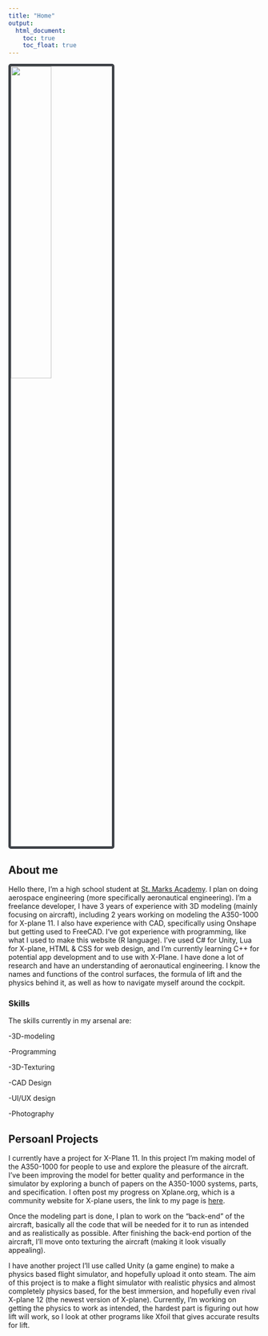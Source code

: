 ---
title: "Home"
output: 
  html_document:
    toc: true
    toc_float: true
---

<img src= "Portfolio_IMG_Me.jpg" style="width:40%; border:5px solid; border-radius: 5px; color: #3e4247; margin-right: 20px" align="center">


## About me
Hello there, I'm a high school student at [St. Marks Academy](https://www.stmarks.anthemtrust.uk/). I plan on doing aerospace engineering (more specifically aeronautical engineering). I'm a freelance developer, I have  3 years of experience with 3D modeling (mainly focusing on aircraft), including 2 years working on modeling the A350-1000 for X-plane 11. I also have experience with CAD, specifically using Onshape but getting used to FreeCAD. I've got experience with programming, like what I used to make this website (R language). I've used C# for Unity, Lua for X-plane, HTML & CSS for web design, and I'm currently learning C++ for potential app development and to use with X-Plane. I have done a lot of research and have an understanding of aeronautical engineering. I know the names and functions of the control surfaces, the formula of lift and the physics behind it, as well as how to navigate myself around the cockpit.

### Skills
The skills currently in my arsenal are:

  -3D-modeling
  
  -Programming
  
  -3D-Texturing
  
  -CAD Design
  
  -UI/UX design
  
  -Photography
  

## Persoanl Projects
I currently have a project for X-Plane 11. In this project I'm making model of the A350-1000 for people to use and explore the pleasure of the aircraft. I've been improving the model for better quality and performance in the simulator by exploring a bunch of papers on the A350-1000 systems, parts, and specification. I often post my progress on Xplane.org, which is a community website for X-plane users, the link to my page is [here](https://forums.x-plane.org/index.php?/profile/1064692-unknown__/). 

Once the modeling part is done, I plan to work on the "back-end" of the aircraft, basically all the code that will be needed for it to run as intended and as realistically as possible. After finishing the back-end portion of the aircraft, I'll move onto texturing the aircraft (making it look visually appealing).

I have another project I'll use called Unity (a game engine) to make a physics based flight simulator, and hopefully upload it onto steam. The aim of this project is to make a flight simulator with realistic physics and almost completely physics based, for the best immersion, and hopefully even rival X-plane 12 (the newest version of X-plane). Currently, I'm working on getting the physics to work as intended, the hardest part is figuring out how lift will work, so I look at other programs like Xfoil that gives accurate results for lift.